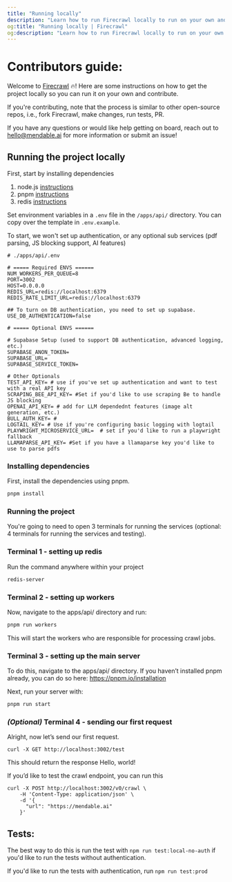```yaml
---
title: "Running locally"
description: "Learn how to run Firecrawl locally to run on your own and/or contribute to the project."
og:title: "Running locally | Firecrawl"
og:description: "Learn how to run Firecrawl locally to run on your own and/or contribute to the project."
---
```

# Contributors guide: 

Welcome to [Firecrawl](https://firecrawl.dev) 🔥! Here are some instructions on how to get the project locally so you can run it on your own and contribute.

If you're contributing, note that the process is similar to other open-source repos, i.e., fork Firecrawl, make changes, run tests, PR.

If you have any questions or would like help getting on board, reach out to hello@mendable.ai for more information or submit an issue!

## Running the project locally

First, start by installing dependencies
1. node.js [instructions](https://nodejs.org/en/learn/getting-started/how-to-install-nodejs)
2. pnpm [instructions](https://pnpm.io/installation)
3. redis [instructions](https://redis.io/docs/latest/operate/oss_and_stack/install/install-redis/) 


Set environment variables in a `.env` file in the `/apps/api/` directory. You can copy over the template in `.env.example`.

To start, we won't set up authentication, or any optional sub services (pdf parsing, JS blocking support, AI features)

```
# ./apps/api/.env

# ===== Required ENVS ======
NUM_WORKERS_PER_QUEUE=8 
PORT=3002
HOST=0.0.0.0
REDIS_URL=redis://localhost:6379
REDIS_RATE_LIMIT_URL=redis://localhost:6379

## To turn on DB authentication, you need to set up supabase.
USE_DB_AUTHENTICATION=false

# ===== Optional ENVS ======

# Supabase Setup (used to support DB authentication, advanced logging, etc.)
SUPABASE_ANON_TOKEN= 
SUPABASE_URL= 
SUPABASE_SERVICE_TOKEN=

# Other Optionals
TEST_API_KEY= # use if you've set up authentication and want to test with a real API key
SCRAPING_BEE_API_KEY= #Set if you'd like to use scraping Be to handle JS blocking
OPENAI_API_KEY= # add for LLM dependednt features (image alt generation, etc.)
BULL_AUTH_KEY= #
LOGTAIL_KEY= # Use if you're configuring basic logging with logtail
PLAYWRIGHT_MICROSERVICE_URL=  # set if you'd like to run a playwright fallback
LLAMAPARSE_API_KEY= #Set if you have a llamaparse key you'd like to use to parse pdfs

```

### Installing dependencies

First, install the dependencies using pnpm.

```bash
pnpm install
```

### Running the project

You're going to need to open 3 terminals for running the services (optional: 4 terminals for running the services and testing).

### Terminal 1 - setting up redis

Run the command anywhere within your project

```bash
redis-server
```

### Terminal 2 - setting up workers

Now, navigate to the apps/api/ directory and run:
```bash
pnpm run workers
```

This will start the workers who are responsible for processing crawl jobs.

### Terminal 3 - setting up the main server


To do this, navigate to the apps/api/ directory. If you haven’t installed pnpm already, you can do so here: https://pnpm.io/installation

Next, run your server with:

```bash
pnpm run start
```

### *(Optional)* Terminal 4 - sending our first request

Alright, now let’s send our first request.

```curl
curl -X GET http://localhost:3002/test
``` 
This should return the response Hello, world!


If you’d like to test the crawl endpoint, you can run this 

```curl
curl -X POST http://localhost:3002/v0/crawl \
    -H 'Content-Type: application/json' \
    -d '{
      "url": "https://mendable.ai"
    }'
```   
    
## Tests:

The best way to do this is run the test with `npm run test:local-no-auth` if you'd like to run the tests without authentication.

If you'd like to run the tests with authentication, run `npm run test:prod`


